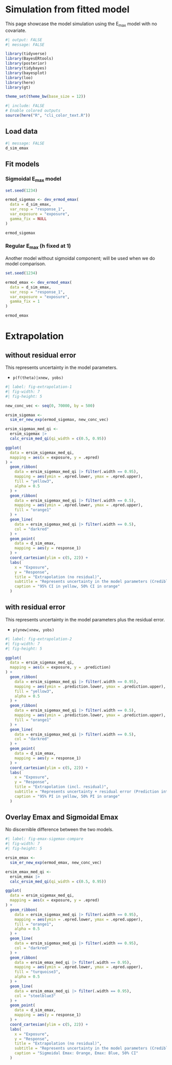 # Simulation from fitted model

This page showcase the model simulation using the E~max~ model with no covariate.

```r
#| output: FALSE
#| message: FALSE

library(tidyverse)
library(BayesERtools)
library(posterior)
library(tidybayes)
library(bayesplot)
library(loo)
library(here)
library(gt)

theme_set(theme_bw(base_size = 12))
```

```r
#| include: FALSE
# Enable colored outputs
source(here("R", "cli_color_text.R"))
```

## Load data

```r
#| message: FALSE
d_sim_emax
```

## Fit models

::: {.panel-tabset}

### Sigmoidal E~max~ model

```r
set.seed(1234)

ermod_sigemax <- dev_ermod_emax(
  data = d_sim_emax,
  var_resp = "response_1",
  var_exposure = "exposure",
  gamma_fix = NULL
)

ermod_sigemax
```

### Regular E~max~ (h fixed at 1)

Another model without sigmoidal component; will be used when we do
model comparison.

```r
set.seed(1234)

ermod_emax <- dev_ermod_emax(
  data = d_sim_emax,
  var_resp = "response_1",
  var_exposure = "exposure",
  gamma_fix = 1
)

ermod_emax
```

:::

# Extrapolation 

::: {.panel-tabset}

## without residual error

This represents uncertainty in the model parameters.

- `p(f(theta)|xnew, yobs)`

```r
#| label: fig-extrapolation-1
#| fig-width: 7
#| fig-height: 5

new_conc_vec <- seq(0, 70000, by = 500)

ersim_sigemax <-
  sim_er_new_exp(ermod_sigemax, new_conc_vec)

ersim_sigemax_med_qi <-
  ersim_sigemax |>
  calc_ersim_med_qi(qi_width = c(0.5, 0.95))

ggplot(
  data = ersim_sigemax_med_qi,
  mapping = aes(x = exposure, y = .epred)
) +
  geom_ribbon(
    data = ersim_sigemax_med_qi |> filter(.width == 0.95),
    mapping = aes(ymin = .epred.lower, ymax = .epred.upper),
    fill = "yellow3",
    alpha = 0.5
  ) +
  geom_ribbon(
    data = ersim_sigemax_med_qi |> filter(.width == 0.5),
    mapping = aes(ymin = .epred.lower, ymax = .epred.upper),
    fill = "orange1"
  ) +
  geom_line(
    data = ersim_sigemax_med_qi |> filter(.width == 0.5),
    col = "darkred"
  ) +
  geom_point(
    data = d_sim_emax,
    mapping = aes(y = response_1)
  ) +
  coord_cartesian(ylim = c(5, 22)) +
  labs(
    x = "Exposure",
    y = "Response",
    title = "Extrapolation (no residual)",
    subtitle = "Represents uncertainty in the model parameters (Credible interval)",
    caption = "95% CI in yellow, 50% CI in orange"
  )
```

## with residual error

This represents uncertainty in the model parameters plus the residual error.

- `p(ynew|xnew, yobs)`

```r
#| label: fig-extrapolation-2
#| fig-width: 7
#| fig-height: 5

ggplot(
  data = ersim_sigemax_med_qi,
  mapping = aes(x = exposure, y = .prediction)
) +
  geom_ribbon(
    data = ersim_sigemax_med_qi |> filter(.width == 0.95),
    mapping = aes(ymin = .prediction.lower, ymax = .prediction.upper),
    fill = "yellow3",
    alpha = 0.5
  ) +
  geom_ribbon(
    data = ersim_sigemax_med_qi |> filter(.width == 0.5),
    mapping = aes(ymin = .prediction.lower, ymax = .prediction.upper),
    fill = "orange1"
  ) +
  geom_line(
    data = ersim_sigemax_med_qi |> filter(.width == 0.5),
    col = "darkred"
  ) +
  geom_point(
    data = d_sim_emax,
    mapping = aes(y = response_1)
  ) +
  coord_cartesian(ylim = c(5, 22)) +
  labs(
    x = "Exposure",
    y = "Response",
    title = "Extrapolation (incl. residual)",
    subtitle = "Represents uncertainty + residual error (Prediction interval)",
    caption = "95% PI in yellow, 50% PI in orange"
  )
```

## Overlay Emax and Sigmoidal Emax

No discernible difference between the two models.

```r
#| label: fig-emax-sigemax-compare
#| fig-width: 7
#| fig-height: 5

ersim_emax <-
  sim_er_new_exp(ermod_emax, new_conc_vec)

ersim_emax_med_qi <-
  ersim_emax |>
  calc_ersim_med_qi(qi_width = c(0.5, 0.95))

ggplot(
  data = ersim_sigemax_med_qi,
  mapping = aes(x = exposure, y = .epred)
) +
  geom_ribbon(
    data = ersim_sigemax_med_qi |> filter(.width == 0.95),
    mapping = aes(ymin = .epred.lower, ymax = .epred.upper),
    fill = "orange1",
    alpha = 0.5
  ) +
  geom_line(
    data = ersim_sigemax_med_qi |> filter(.width == 0.95),
    col = "darkred"
  ) +
  geom_ribbon(
    data = ersim_emax_med_qi |> filter(.width == 0.95),
    mapping = aes(ymin = .epred.lower, ymax = .epred.upper),
    fill = "turquoise3",
    alpha = 0.5
  ) +
  geom_line(
    data = ersim_emax_med_qi |> filter(.width == 0.95),
    col = "steelblue3"
  ) +
  geom_point(
    data = d_sim_emax,
    mapping = aes(y = response_1)
  ) +
  coord_cartesian(ylim = c(5, 22)) +
  labs(
    x = "Exposure",
    y = "Response",
    title = "Extrapolation (no residual)",
    subtitle = "Represents uncertainty in the model parameters (Credible interval)",
    caption = "Sigmoidal Emax: Orange, Emax: Blue, 50% CI"
  )
```

:::


